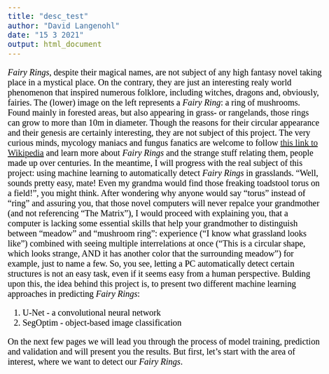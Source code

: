 ```yaml
---
title: "desc_test"
author: "David Langenohl"
date: "15 3 2021"
output: html_document
---
```


<style type="text/css">

body{ /* Normal  */
      font-size: 20px;
      font-family: "Times New Roman", Times, serif;
      color: Black;
  }
  
</style>

*Fairy Rings*, despite their magical names, are not subject of any high fantasy novel taking place in a mystical place. On the contrary, they are just an interesting realy world phenomenon that inspired numerous folklore, including witches, dragons and, obviously, fairies. The (lower) image on the left represents a *Fairy Ring*: a ring of mushrooms. Found mainly in forested areas, but also appearing in grass- or rangelands, those rings can grow to more than 10m in diameter. Though the reasons for their circular appearance and their genesis are certainly interesting, they are not subject of this project. The very curious minds, mycology maniacs and fungus fanatics are welcome to follow <a href="https://en.wikipedia.org/wiki/Fairy_ring" target="_blank">this link to Wikipedia</a> and learn more about *Fairy Rings* and the strange stuff relating them, people made up over centuries. In the meantime, I will progress with the real subject of this project: using machine learning to automatically detect *Fairy Rings* in grasslands. "Well, sounds pretty easy, mate! Even my grandma would find those freaking toadstool torus on a field!", you might think. After wondering why anyone would say "torus" instead of "ring" and assuring you, that those novel computers will never repalce your grandmother (and not referencing "The Matrix"), I would proceed with explaining you, that a computer is lacking some essential skills that help your grandmother to distinguish between "meadow" and "mushroom ring": experience ("I know what grassland looks like") combined with seeing multiple interrelations at once ("This is a circular shape, which looks strange, AND it has another color that the surrounding meadow") for example, just to name a few. So, you see, letting a PC automatically detect certain structures is not an easy task, even if it seems easy from a human perspective.
Bulding upon this, the idea behind this project is, to present two different machine learning approaches in predicting *Fairy Rings*:

1. U-Net - a convolutional neural network
2. SegOptim - object-based image classification

On the next few pages we will lead you through the process of model training, prediction and validation and will present you the results. But first, let's start with the area of interest, where we want to detect our *Fairy Rings*.